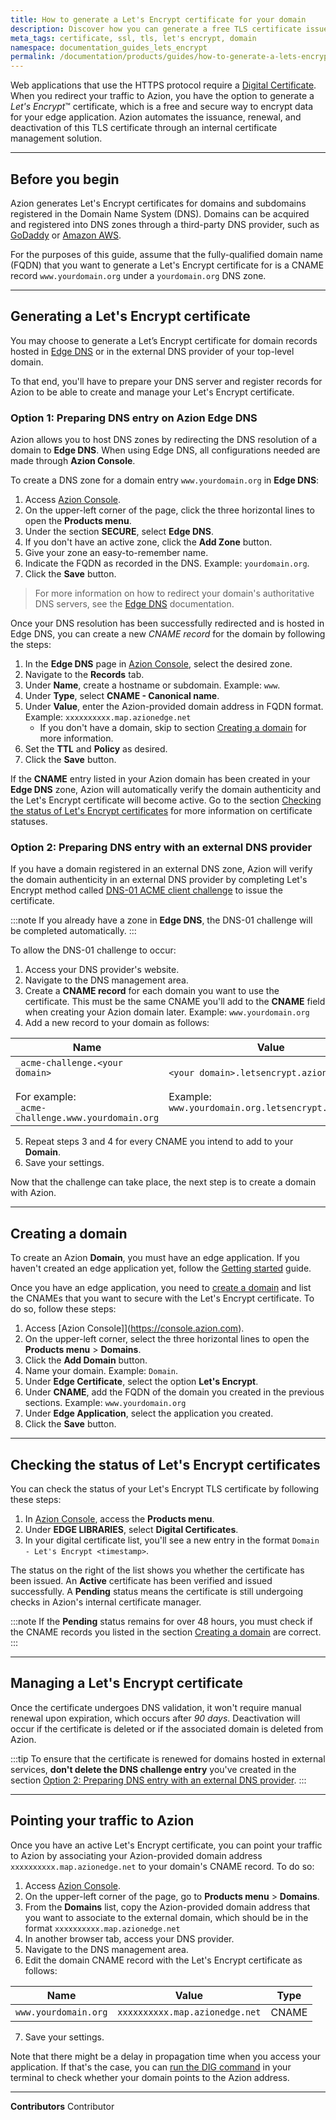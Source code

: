 ```yaml
---
title: How to generate a Let's Encrypt certificate for your domain
description: Discover how you can generate a free TLS certificate issued by Let's Encrypt and automatically managed by Azion to secure your edge application.
meta_tags: certificate, ssl, tls, let's encrypt, domain
namespace: documentation_guides_lets_encrypt
permalink: /documentation/products/guides/how-to-generate-a-lets-encrypt-certificate/
---
```


Web applications that use the HTTPS protocol require a [Digital Certificate](/en/documentation/products/build/edge-application/digital-certificates/). When you redirect your traffic to Azion, you have the option to generate a *Let's Encrypt*™ certificate, which is a free and secure way to encrypt data for your edge application. Azion automates the issuance, renewal, and deactivation of this TLS certificate through an internal certificate management solution.

---

## Before you begin

Azion generates Let's Encrypt certificates for domains and subdomains registered in the Domain Name System (DNS). Domains can be acquired and registered into DNS zones through a third-party DNS provider, such as [GoDaddy](http://www.godaddy.com/) or [Amazon AWS](https://aws.amazon.com/getting-started/hands-on/get-a-domain/).

For the purposes of this guide, assume that the fully-qualified domain name (FQDN) that you want to generate a Let's Encrypt certificate for is a CNAME record `www.yourdomain.org` under a `yourdomain.org` DNS zone.

---

## Generating a Let's Encrypt certificate

You may choose to generate a Let’s Encrypt certificate for domain records hosted in [Edge DNS](/en/documentation/products/secure/edge-dns/) or in the external DNS provider of your top-level domain.

To that end, you'll have to prepare your DNS server and register records for Azion to be able to create and manage your Let's Encrypt certificate.

### Option 1: Preparing DNS entry on Azion Edge DNS

Azion allows you to host DNS zones by redirecting the DNS resolution of a domain to **Edge DNS**. When using Edge DNS, all configurations needed are made through **Azion Console**.

To create a DNS zone for a domain entry `www.yourdomain.org` in **Edge DNS**:

1. Access [Azion Console](https://console.azion.com).
2. On the upper-left corner of the page, click the three horizontal lines to open the **Products menu**.
3. Under the section **SECURE**, select **Edge DNS**.
4. If you don't have an active zone, click the **Add Zone** button.
5. Give your zone an easy-to-remember name.
6. Indicate the FQDN as recorded in the DNS. Example: `yourdomain.org`.
7. Click the **Save** button.

> For more information on how to redirect your domain's authoritative DNS servers, see the [Edge DNS](/en/documentation/products/secure/edge-dns/) documentation.

Once your DNS resolution has been successfully redirected and is hosted in Edge DNS, you can create a new *CNAME record* for the domain by following the steps:

1. In the **Edge DNS** page in [Azion Console](https://console.azion.com), select the desired zone.
2. Navigate to the **Records** tab.
3. Under **Name**, create a hostname or subdomain. Example: `www`.
4. Under **Type**, select **CNAME - Canonical name**.
5. Under **Value**, enter the Azion-provided domain address in FQDN format. Example: `xxxxxxxxxx.map.azionedge.net`
   - If you don't have a domain, skip to section [Creating a domain](#creating-a-domain) for more information.
6. Set the **TTL** and **Policy** as desired.
7. Click the **Save** button.

If the **CNAME** entry listed in your Azion domain has been created in your **Edge DNS** zone, Azion will automatically verify the domain authenticity and the Let's Encrypt certificate will become active. Go to the section [Checking the status of Let's Encrypt certificates](#checking-the-status-of-lets-encrypt-certificates) for more information on certificate statuses.

### Option 2: Preparing DNS entry with an external DNS provider

If you have a domain registered in an external DNS zone, Azion will verify the domain authenticity in an external DNS provider by completing Let's Encrypt method called [DNS-01 ACME client challenge](https://letsencrypt.org/docs/challenge-types/#dns-01-challenge) to issue the certificate.

:::note
If you already have a zone in **Edge DNS**, the DNS-01 challenge will be completed automatically.
:::

To allow the DNS-01 challenge to occur:

1. Access your DNS provider's website.
2. Navigate to the DNS management area.
3. Create a **CNAME record** for each domain you want to use the certificate. This must be the same CNAME you'll add to the **CNAME** field when creating your Azion domain later. Example: `www.yourdomain.org`
4. Add a new record to your domain as follows:

| Name | Value | Type |
| --- | --- | --- |
| `_acme-challenge.<your domain>` <br /><br />For example:<br /> `_acme-challenge.www.yourdomain.org` | `<your domain>.letsencrypt.azion.com` <br /><br />Example:<br /> `www.yourdomain.org.letsencrypt.azion.com` | CNAME |

5. Repeat steps 3 and 4 for every CNAME you intend to add to your **Domain**.
6. Save your settings.

Now that the challenge can take place, the next step is to create a domain with Azion.

---

## Creating a domain

To create an Azion **Domain**, you must have an edge application. If you haven't created an edge application yet, follow the [Getting started](/en/documentation/products/getting-started/) guide.

Once you have an edge application, you need to [create a domain](/en/documentation/products/build/edge-application/domains/) and list the CNAMEs that you want to secure with the Let's Encrypt certificate. To do so, follow these steps:

1. Access [Azion Console]](https://console.azion.com).
2. On the upper-left corner, select the three horizontal lines to open the **Products menu** > **Domains**.
3. Click the **Add Domain** button.
4. Name your domain. Example: `Domain`.
5. Under **Edge Certificate**, select the option **Let's Encrypt**.
6. Under **CNAME**, add the FQDN of the domain you created in the previous sections. Example: `www.yourdomain.org`
7. Under **Edge Application**, select the application you created.
8. Click the **Save** button.

---

## Checking the status of Let's Encrypt certificates

You can check the status of your Let's Encrypt TLS certificate by following these steps:

1. In [Azion Console](https://console.azion.com), access the **Products menu**.
2. Under **EDGE LIBRARIES**, select **Digital Certificates**.
3. In your digital certificate list, you'll see a new entry in the format `Domain - Let's Encrypt <timestamp>`.

The status on the right of the list shows you whether the certificate has been issued. An **Active** certificate has been verified and issued successfully. A **Pending** status means the certificate is still undergoing checks in Azion's internal certificate manager.

:::note
If the **Pending** status remains for over 48 hours, you must check if the CNAME records you listed in the section [Creating a domain](#creating-a-domain) are correct.
:::

---

## Managing a Let's Encrypt certificate

Once the certificate undergoes DNS validation, it won't require manual renewal upon expiration, which occurs after *90 days*. Deactivation will occur if the certificate is deleted or if the associated domain is deleted from Azion.

:::tip
To ensure that the certificate is renewed for domains hosted in external services, **don't delete the DNS challenge entry** you've created in the section [Option 2: Preparing DNS entry with an external DNS provider](#option-2-preparing-dns-entry-with-an-external-dns-provider).
:::

---

## Pointing your traffic to Azion

Once you have an active Let's Encrypt certificate, you can point your traffic to Azion by associating your Azion-provided domain address `xxxxxxxxxx.map.azionedge.net` to your domain's CNAME record. To do so:

1. Access [Azion Console](https://console.azion.com).
2. On the upper-left corner of the page, go to **Products menu** > **Domains**.
3. From the **Domains** list, copy the Azion-provided domain address that you want to associate to the external domain, which should be in the format `xxxxxxxxxx.map.azionedge.net`
4. In another browser tab, access your DNS provider.
5. Navigate to the DNS management area.
6. Edit the domain CNAME record with the Let's Encrypt certificate as follows:

| Name | Value | Type |
| --- | --- | --- |
| `www.yourdomain.org` | `xxxxxxxxxx.map.azionedge.net` | CNAME |

7. Save your settings.

Note that there might be a delay in propagation time when you access your application. If that's the case, you can [run the DIG command](/en/documentation/products/guides/run-the-dig-command/) in your terminal to check whether your domain points to the Azion address.



---


**Contributors** <ContributorList>Contributor</ContributorList>

